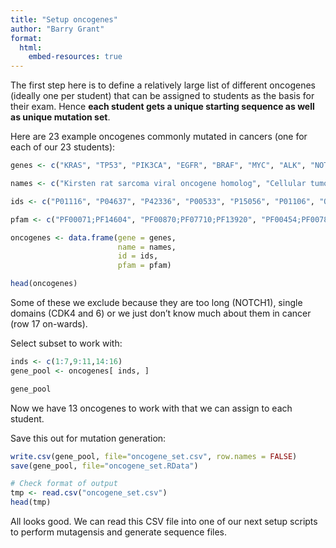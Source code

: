 ```yaml
---
title: "Setup oncogenes"
author: "Barry Grant"
format:
  html:
    embed-resources: true
---
```


The first step here is to define a relatively large list of different oncogenes (ideally one per student) that can be assigned to students as the basis for their exam. Hence **each student gets a unique starting sequence as well as unique mutation set**.


Here are 23 example oncogenes commonly mutated in cancers (one for each of our 23 students):


```r
genes <- c("KRAS", "TP53", "PIK3CA", "EGFR", "BRAF", "MYC", "ALK", "NOTCH1", "MET", "RET", "JAK2", "CDK4", "CDK6", "CCND1", "PTEN", "ERBB2", "AKT1", "FGFR2", "FGFR3", "IDH1", "IDH2", "SF3B1", "U2AF1")

names <- c("Kirsten rat sarcoma viral oncogene homolog", "Cellular tumor antigen p53", "Phosphatidylinositol-4,5-bisphosphate 3-kinase catalytic subunit alpha isoform", "Epidermal growth factor receptor", "Serine/threonine-protein kinase B-raf", "Myc proto-oncogene protein", "Anaplastic lymphoma receptor tyrosine kinase", "Neurogenic locus notch homolog protein 1", "Hepatocyte growth factor receptor", "Proto-oncogene tyrosine-protein kinase receptor Ret", "Tyrosine-protein kinase JAK2", "Cyclin-dependent kinase 4", "Cyclin-dependent kinase 6", "G1/S-specific cyclin-D1", "Phosphatase and tensin homolog", "Receptor tyrosine-protein kinase erbB-2", "RAC-alpha serine/threonine-protein kinase", "Fibroblast growth factor receptor 2", "Fibroblast growth factor receptor 3", "Isocitrate dehydrogenase 1", "Isocitrate dehydrogenase 2", "Splicing factor 3B subunit 1", "Splicing factor U2AF 35 kDa subunit")

ids <- c("P01116", "P04637", "P42336", "P00533", "P15056", "P01106", "Q9UM73", "P46531", "P08581", "P07949", "O60674", "P11802", "Q00534", "P24385", "P60484", "P04626", "P31749", "P21802", "P22607", "O75874", "O43837", "Q15750", "P26368")

pfam <- c("PF00071;PF14604", "PF00870;PF07710;PF13920", "PF00454;PF00787", "PF01030;PF07714", "PF00069;PF07714", "PF00105", "PF07714;PF00041", "PF00066;PF07686", "PF01030;PF07714", "PF01030;PF07714", "PF00017;PF07714", "PF00069", "PF00069", "PF00134", "PF00787;PF00397", "PF01030;PF07714", "PF00069", "PF01030;PF00041", "PF01030;PF00041", "PF00682", "PF00682", "PF11833", "PF01226")

oncogenes <- data.frame(gene = genes, 
                        name = names, 
                        id = ids,
                        pfam = pfam)

head(oncogenes)

```


Some of these we exclude because they are too long (NOTCH1), single domains (CDK4 and 6) or we just don't know much about them in cancer (row 17 on-wards).

Select subset to work with:

```r
inds <- c(1:7,9:11,14:16)
gene_pool <- oncogenes[ inds, ]

gene_pool
```


Now we have 13 oncogenes to work with that we can assign to each student. 

Save this out for mutation generation:

```r
write.csv(gene_pool, file="oncogene_set.csv", row.names = FALSE)
save(gene_pool, file="oncogene_set.RData")
```

```r
# Check format of output
tmp <- read.csv("oncogene_set.csv")
head(tmp)
```

All looks good. We can read this CSV file into one of our next setup scripts to perform mutagensis and generate sequence files.
